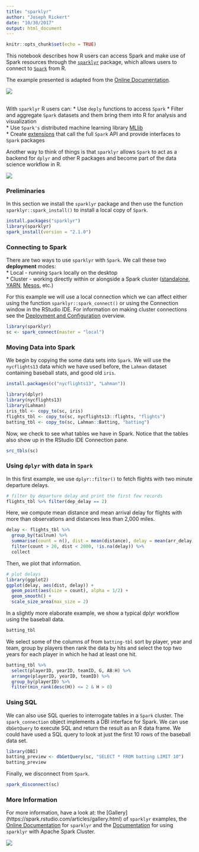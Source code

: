 ```yaml
---
title: "sparklyr"
author: "Joseph Rickert"
date: "10/30/2017"
output: html_document
---
```


```r
knitr::opts_chunk$set(echo = TRUE)
```

This notebook describes how R users can access Spark and make use of Spark resources through the [`sparklyr`](https://CRAN.R-project.org/package=sparklyr) package, which allows users to connect to [`Spark`](http://spark.apache.org/) from R.

The example presented is adapted from the  [Online Documentation](https://spark.rstudio.com).

![](sparklyr.png)

<br/>
With `sparklyr` R users can: 
* Use `deply` functions to access `Spark`
* Filter and aggregate `Spark` datasets and them bring them into R for analysis and visualization    
* Use `Spark's` distributed machine learning library [MLlib](http://spark.apache.org/docs/latest/mllib-guide.html)  
* Create [extensions](https://spark.rstudio.com/extensions.html) that call the full `Spark` API and provide interfaces to `Spark` packages

Another way to think of things is that `sparklyr` allows `Spark` to act as a backend for `dplyr` and other R packages and become part of the data science workflow in R.

![](workflow.png)

### Preliminaries
In this section we install the `sparklyr` package and then use the function `sparklyr::spark_install()` to install a local copy of `Spark`. 

```r
install.packages("sparklyr")
library(sparklyr)
spark_install(version = "2.1.0")
```

### Connecting to Spark

There are two ways to use `sparklyr` with `Spark`. We call these two **deployment** modes:  
* Local - running `Spark` locally on the desktop   
* Cluster - working directly within or alongside a Spark cluster ([standalone](http://spark.apache.org/docs/latest/spark-standalone.html), [YARN](http://hadoop.apache.org/docs/current/hadoop-yarn/hadoop-yarn-site/YARN.html), [Mesos](http://mesos.apache.org/), etc.)

For this example we will use a local connection which we can affect either using the function `sparklyr::spark_connect()` or using the Connection window in the RStudio IDE. For information on making cluster connections see the [Deployment and Configuration](https://spark.rstudio.com/articles/deployment-overview.html) overview.

```r
library(sparklyr)
sc <- spark_connect(master = "local")
```

### Moving Data into Spark
We begin by copying the some data sets into `Spark`. We will use the `nycflights13` data which we have used before, the `Lahman` dataset containing baseball stats, and good old `iris`.

```r
install.packages(c("nycflights13", "Lahman"))
```

```r
library(dplyr)
library(nycflights13)
library(Lahman)
iris_tbl <- copy_to(sc, iris)
flights_tbl <- copy_to(sc, nycflights13::flights, "flights")
batting_tbl <- copy_to(sc, Lahman::Batting, "batting")
```

Now, we check to see what tables we have in Spark. Notice that the tables also show up in the RStudio IDE Connection pane.

```r
src_tbls(sc)
```

### Using `dplyr` with data in `Spark`

In this first example, we use `dplyr::filter()` to fetch flights with two minute departure delays.

```r
# filter by departure delay and print the first few records
flights_tbl %>% filter(dep_delay == 2)
```

Here, we compute mean distance and mean arrival delay for flights with more than observations and distances less than 2,000 miles.

```r
delay <- flights_tbl %>% 
  group_by(tailnum) %>%
  summarise(count = n(), dist = mean(distance), delay = mean(arr_delay)) %>%
  filter(count > 20, dist < 2000, !is.na(delay)) %>%
  collect
``` 

Then, we plot that information.    

```r

# plot delays
library(ggplot2)
ggplot(delay, aes(dist, delay)) +
  geom_point(aes(size = count), alpha = 1/2) +
  geom_smooth() +
  scale_size_area(max_size = 2)
```

In a slightly more elaborate example, we show a typical dplyr workflow using the baseball data.

```r
batting_tbl
```

We select some of the columns of from `batting-tbl` sort by player, year and team, group by players then rank the data by hits and select the top two years for each player in which he had at least one hit. 


```r
batting_tbl %>%
  select(playerID, yearID, teamID, G, AB:H) %>%
  arrange(playerID, yearID, teamID) %>%
  group_by(playerID) %>%
  filter(min_rank(desc(H)) <= 2 & H > 0)
```

### Using SQL
We can also use SQL queries to interrogate tables in a `Spark` cluster. The `spark_connection` object implements a DBI interface for Spark. We can use `dbGetQuery` to execute SQL and return the result as an R data frame. We could have used a SQL query to look at just the first 10 rows of the baseball data set.

```r
library(DBI)
batting_preview <- dbGetQuery(sc, "SELECT * FROM batting LIMIT 10")
batting_preview
```

Finally, we disconnect from `Spark`.

```r
spark_disconnect(sc)
```


### More Information

For more information, have a look at: the [Gallery] (https://spark.rstudio.com/articles/gallery.html) of `sparklyr` examples, the [Online Documentation](https://spark.rstudio.com) for `sparklyr` and the [Documentation]((https://spark.rstudio.com/examples-emr.html)) for using `sparklyr` with Apache Spark Cluster.

![](sparkcluster.png)
